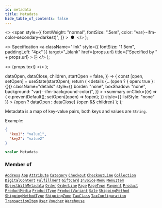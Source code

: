 ```yaml
---
id: metadata
title: Metadata
hide_table_of_contents: false
---
```


  <>
    <span
      style={{
        fontWeight: "normal",
        fontSize: ".5em",
        color: "var(--ifm-color-secondary-darkest)",
      }}
    >
      &nbsp;●&nbsp;
    </span>
  </>
);

  <>
    Specification
    <a
      className="link"
      style={{ fontSize: "1.5em", paddingLeft: "4px" }}
      target="\_blank"
      href={props.url}
      title={"Specified by " + props.url}
    >
      ⎘
    </a>
  </>
);

  <>
    <span className={props.class}>{props.text}</span>
  </>
);


  dataOpen,
  dataClose,
  children,
  startOpen = false,
}) => {
  const [open, setOpen] = useState(startOpen);
  return (
    <details
      {...(open ? { open: true } : {})}
      className="details"
      style={{
        border: "none",
        boxShadow: "none",
        background: "var(--ifm-background-color)",
      }}
    >
      <summary
        onClick={(e) => {
          e.preventDefault();
          setOpen((open) => !open);
        }}
        style={{ listStyle: "none" }}
      >
        {open ? dataOpen : dataClose}
      </summary>
      {open && children}
    </details>
  );
};

Metadata is a map of key-value pairs, both keys and values are `String`.

Example:

```json
{
  "key1": "value1",
  "key2": "value2"
}
```

```graphql
scalar Metadata
```

### Member of

[`Address`](../../../api-reference/users/objects/address) <Badge class="badge badge--secondary" text="object"/><Bullet />[`App`](../../../api-reference/apps/objects/app) <Badge class="badge badge--secondary" text="object"/><Bullet />[`Attribute`](../../../api-reference/attributes/objects/attribute) <Badge class="badge badge--secondary" text="object"/><Bullet />[`Category`](../../../api-reference/products/objects/category) <Badge class="badge badge--secondary" text="object"/><Bullet />[`Checkout`](../../../api-reference/checkout/objects/checkout) <Badge class="badge badge--secondary" text="object"/><Bullet />[`CheckoutLine`](../../../api-reference/checkout/objects/checkout-line) <Badge class="badge badge--secondary" text="object"/><Bullet />[`Collection`](../../../api-reference/products/objects/collection) <Badge class="badge badge--secondary" text="object"/><Bullet />[`DigitalContent`](../../../api-reference/products/objects/digital-content) <Badge class="badge badge--secondary" text="object"/><Bullet />[`Fulfillment`](../../../api-reference/orders/objects/fulfillment) <Badge class="badge badge--secondary" text="object"/><Bullet />[`GiftCard`](../../../api-reference/gift-cards/objects/gift-card) <Badge class="badge badge--secondary" text="object"/><Bullet />[`Invoice`](../../../api-reference/orders/objects/invoice) <Badge class="badge badge--secondary" text="object"/><Bullet />[`Menu`](../../../api-reference/menu/objects/menu) <Badge class="badge badge--secondary" text="object"/><Bullet />[`MenuItem`](../../../api-reference/menu/objects/menu-item) <Badge class="badge badge--secondary" text="object"/><Bullet />[`ObjectWithMetadata`](../../../api-reference/miscellaneous/interfaces/object-with-metadata) <Badge class="badge badge--secondary" text="interface"/><Bullet />[`Order`](../../../api-reference/orders/objects/order) <Badge class="badge badge--secondary" text="object"/><Bullet />[`OrderLine`](../../../api-reference/orders/objects/order-line) <Badge class="badge badge--secondary" text="object"/><Bullet />[`Page`](../../../api-reference/pages/objects/page) <Badge class="badge badge--secondary" text="object"/><Bullet />[`PageType`](../../../api-reference/pages/objects/page-type) <Badge class="badge badge--secondary" text="object"/><Bullet />[`Payment`](../../../api-reference/payments/objects/payment) <Badge class="badge badge--secondary" text="object"/><Bullet />[`Product`](../../../api-reference/products/objects/product) <Badge class="badge badge--secondary" text="object"/><Bullet />[`ProductMedia`](../../../api-reference/products/objects/product-media) <Badge class="badge badge--secondary" text="object"/><Bullet />[`ProductType`](../../../api-reference/products/objects/product-type) <Badge class="badge badge--secondary" text="object"/><Bullet />[`ProductVariant`](../../../api-reference/products/objects/product-variant) <Badge class="badge badge--secondary" text="object"/><Bullet />[`Sale`](../../../api-reference/discounts/objects/sale) <Badge class="badge badge--secondary" text="object"/><Bullet />[`ShippingMethod`](../../../api-reference/shipping/objects/shipping-method) <Badge class="badge badge--secondary" text="object"/><Bullet />[`ShippingMethodType`](../../../api-reference/shipping/objects/shipping-method-type) <Badge class="badge badge--secondary" text="object"/><Bullet />[`ShippingZone`](../../../api-reference/shipping/objects/shipping-zone) <Badge class="badge badge--secondary" text="object"/><Bullet />[`TaxClass`](../../../api-reference/taxes/objects/tax-class) <Badge class="badge badge--secondary" text="object"/><Bullet />[`TaxConfiguration`](../../../api-reference/taxes/objects/tax-configuration) <Badge class="badge badge--secondary" text="object"/><Bullet />[`TransactionItem`](../../../api-reference/payments/objects/transaction-item) <Badge class="badge badge--secondary" text="object"/><Bullet />[`User`](../../../api-reference/users/objects/user) <Badge class="badge badge--secondary" text="object"/><Bullet />[`Voucher`](../../../api-reference/discounts/objects/voucher) <Badge class="badge badge--secondary" text="object"/><Bullet />[`Warehouse`](../../../api-reference/products/objects/warehouse) <Badge class="badge badge--secondary" text="object"/>
